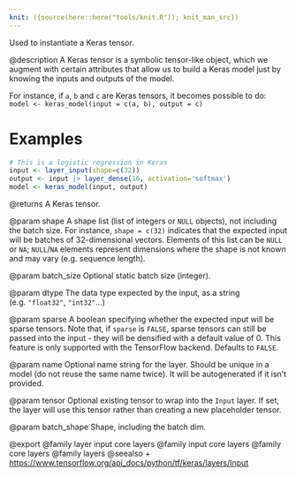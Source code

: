 ```yaml
---
knit: ({source(here::here("tools/knit.R")); knit_man_src})
---
```

Used to instantiate a Keras tensor.

@description
A Keras tensor is a symbolic tensor-like object, which we augment with
certain attributes that allow us to build a Keras model just by knowing the
inputs and outputs of the model.

For instance, if `a`, `b` and `c` are Keras tensors,
it becomes possible to do:
`model <- keras_model(input = c(a, b), output = c)`

# Examples
```r
# This is a logistic regression in Keras
input <- layer_input(shape=c(32))
output <- input |> layer_dense(16, activation='softmax')
model <- keras_model(input, output)
```

@returns
A Keras tensor.

@param shape
A shape list (list of integers or `NULL` objects),
not including the batch size.
For instance, `shape = c(32)` indicates that the expected input
will be batches of 32-dimensional vectors. Elements of this list
can be `NULL` or `NA`; `NULL`/`NA` elements represent dimensions where the shape
is not known and may vary (e.g. sequence length).

@param batch_size
Optional static batch size (integer).

@param dtype
The data type expected by the input, as a string
(e.g. `"float32"`, `"int32"`...)

@param sparse
A boolean specifying whether the expected input will be sparse
tensors. Note that, if `sparse` is `FALSE`, sparse tensors can still
be passed into the input - they will be densified with a default
value of 0. This feature is only supported with the TensorFlow
backend. Defaults to `FALSE`.

@param name
Optional name string for the layer.
Should be unique in a model (do not reuse the same name twice).
It will be autogenerated if it isn't provided.

@param tensor
Optional existing tensor to wrap into the `Input` layer.
If set, the layer will use this tensor rather
than creating a new placeholder tensor.

@param batch_shape
Shape, including the batch dim.

@export
@family layer input core layers
@family input core layers
@family core layers
@family layers
@seealso
+ <https://www.tensorflow.org/api_docs/python/tf/keras/layers/Input>


